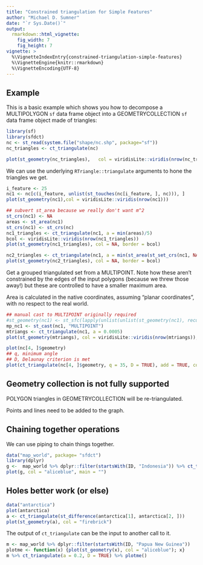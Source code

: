 ```yaml
---
title: "Constrained triangulation for Simple Features"
author: "Michael D. Sumner"
date: "`r Sys.Date()`"
output:
  rmarkdown::html_vignette:
    fig_width: 7
    fig_height: 7
vignette: >
  %\VignetteIndexEntry{constrained-triangulation-simple-features}
  %\VignetteEngine{knitr::rmarkdown}
  %\VignetteEncoding{UTF-8}
---
```


## Example

This is a basic example which shows you how to decompose a MULTIPOLYGON `sf` data frame object into a GEOMETRYCOLLECTION `sf` data frame object made of triangles:

```r


library(sf)
library(sfdct)
nc <- st_read(system.file("shape/nc.shp", package="sf"))
nc_triangles <- ct_triangulate(nc)

plot(st_geometry(nc_triangles),   col = viridisLite::viridis(nrow(nc_triangles)))
```

We can use the underlying `RTriangle::triangulate` arguments to hone the triangles we get. 

```r
i_feature <- 25
nc1 <- nc[c(i_feature, unlist(st_touches(nc[i_feature, ], nc))), ]
plot(st_geometry(nc1),col = viridisLite::viridis(nrow(nc1)))

## subvert st_area because we really don't want m^2
st_crs(nc1) <- NA
areas <- st_area(nc1)
st_crs(nc1) <- st_crs(nc)
nc1_triangles <- ct_triangulate(nc1, a = min(areas)/5)
bcol <- viridisLite::viridis(nrow(nc1_triangles))
plot(st_geometry(nc1_triangles), col = NA, border = bcol)

nc2_triangles <- ct_triangulate(nc1, a = min(st_area(st_set_crs(nc1, NA)))/25)
plot(st_geometry(nc2_triangles), col = NA, border = bcol)

```

Get a grouped triangulated set from a MULTIPOINT. Note how these aren't constrained by 
the edges of the input polygons (because we threw those away!) but these are controlled to have a smaller maximum area. 

Area is calculated in the native coordinates, assuming "planar coordinates", with no respect to the real world. 

```r
## manual cast to MULTIPOINT originally required
#st_geometry(nc1) <- st_sfc(lapply(unlist(unlist(st_geometry(nc1), recursive = FALSE), recursive = FALSE), st_multipoint), crs = st_crs(nc1))
mp_nc1 <- st_cast(nc1, "MULTIPOINT")
mtriangs <- ct_triangulate(nc1, a = 0.0005)
plot(st_geometry(mtriangs), col = viridisLite::viridis(nrow(mtriangs)), border = "#00000033")
```

```r
plot(nc[4, ]$geometry)
## q, minimum angle
## D, Delaunay criterion is met
plot(ct_triangulate(nc[4, ]$geometry, q = 35, D = TRUE), add = TRUE, col = "transparent")

```

## Geometry collection is not fully supported

POLYGON triangles in GEOMETRYCOLLECTION will be re-triangulated. 

Points and lines need to be added to the graph. 

## Chaining together operations 

We can use piping to chain things together. 

```r
data("map_world", package= "sfdct")
library(dplyr)
g <-  map_world %>% dplyr::filter(startsWith(ID, "Indonesia")) %>% ct_triangulate() %>% st_geometry() 
plot(g, col = "aliceblue", main = "")
```

## Holes better work (or else)

```r
data("antarctica")
plot(antarctica)
a <- ct_triangulate(st_difference(antarctica[1], antarctica[2, ]))
plot(st_geometry(a), col = "firebrick")
```


The output of `ct_triangulate` can be the input to another call to it. 

```r
m <- map_world %>% dplyr::filter(startsWith(ID, "Papua New Guinea"))
plotme <- function(x) {plot(st_geometry(x), col = "aliceblue"); x}
m %>% ct_triangulate(a = 0.2, D = TRUE) %>% plotme() 
```
